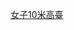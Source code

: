{{navbox
|name  = 世界游泳錦標賽跳水項目－女子10米高臺冠軍
|title = [[世界游泳錦標賽跳水賽事得獎者列表|世界游泳錦標賽跳水項目－女子10米高臺冠軍]]
|titlestyle=background:#99BADD
|bodyclass = hlist
|list1 = 
* [[1973年世界游泳錦標賽|1973]]：{{flagicon|SWE}} [[乌尔丽卡·克纳普]]
* [[1975年世界游泳錦標賽|1975]]：{{flagicon|USA}} [[詹尼特·伊莉]]
* [[1978年世界游泳錦標賽|1978]]：{{flagicon|URS}} [[伊琳娜·卡利尼娜]]
* [[1982年世界游泳錦標賽|1982]]：{{flagicon|USA}} [[温迪·怀兰]]
* [[1986年世界游泳錦標賽|1986]]：{{flagicon|CHN}} [[陈琳 (跳水运动员)|陈琳]]
* [[1991年世界游泳錦標賽|1991]]：{{flagicon|CHN}} [[伏明霞]]
* [[1994年世界游泳錦標賽|1994]]：{{flagicon|CHN}} [[伏明霞]]
* [[1998年世界游泳錦標賽|1998]]：{{flagicon|UKR}} [[奧列娜·舒佩娜]]
* [[2001年世界游泳錦標賽|2001]]：{{flagicon|CHN}} [[许冕]]
* [[2003年世界游泳錦標賽|2003]]：{{flagicon|CAN}} [[埃米莉·埃曼斯]]
* [[2005年世界游泳錦標賽|2005]]：{{flagicon|USA}} [[勞拉·威爾金森]]
* [[2007年世界游泳錦標賽|2007]]：{{flagicon|CHN}} [[王鑫 (跳水运动员)|王鑫]]
* [[2009年世界游泳錦標賽|2009]]：{{flagicon|MEX}} [[葆拉·埃斯皮诺萨]]
* [[2011年世界游泳錦標賽|2011]]：{{flagicon|CHN}} [[陈若琳]]
* [[2013年世界游泳錦標賽|2013]]：{{flagicon|CHN}} [[司雅杰]]
* [[2015年世界游泳錦標賽|2015]]：{{flagicon|PRK}} [[金國香]]
* [[2017年世界游泳錦標賽|2017]]：{{flagicon|MAS}} [[張俊虹]]
* [[2019年世界游泳錦標賽|2019]]：{{flagicon|CHN}} [[陳芋汐]]
* [[2022年世界游泳錦標賽|2022]]：{{flagicon|CHN}} [[陳芋汐]]
}}<noinclude>
[[Category:世界游泳錦標賽跳水項目冠軍模板|女子10米高臺]]
</noinclude>
